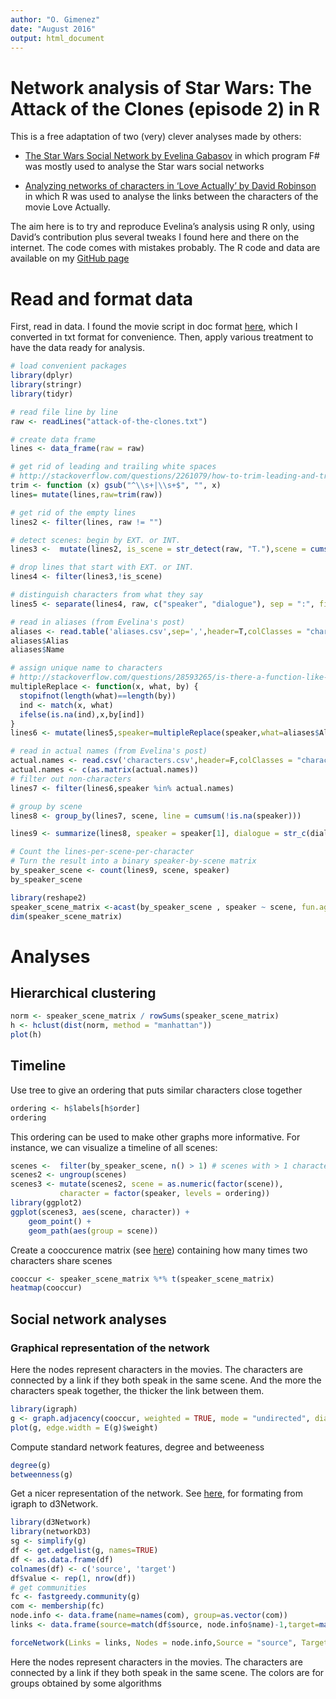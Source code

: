 ```yaml
---
author: "O. Gimenez"
date: "August 2016"
output: html_document
---
```

Network analysis of Star Wars: The Attack of the Clones (episode 2) in R
==================================================

This is a free adaptation of two (very) clever analyses made by others:

* [The Star Wars Social Network by Evelina Gabasov](http://evelinag.com/blog/2015/12-15-star-wars-social-network) in which program F# was mostly used to analyse the Star wars social networks 

* [Analyzing networks of characters in 'Love Actually' by David Robinson](http://varianceexplained.org/r/love-actually-network/) in which R was used to analyse the links between the characters of the movie Love Actually.

The aim here is to try and reproduce Evelina's analysis using R only, using David's contribution plus several tweaks I found here and there on the internet. The code comes with mistakes probably. The R code and data are available on my [GitHub page](https://github.com/oliviergimenez)

# Read and format data

First, read in data. I found the movie script in doc format [here](www.theforce.net/timetales/ep2se.doc), which I converted in txt format for convenience. Then, apply various treatment to have the data ready for analysis.

```r

# load convenient packages
library(dplyr)
library(stringr)
library(tidyr)

# read file line by line 
raw <- readLines("attack-of-the-clones.txt")

# create data frame
lines <- data_frame(raw = raw) 

# get rid of leading and trailing white spaces
# http://stackoverflow.com/questions/2261079/how-to-trim-leading-and-trailing-whitespace-in-r
trim <- function (x) gsub("^\\s+|\\s+$", "", x)
lines= mutate(lines,raw=trim(raw))

# get rid of the empty lines
lines2 <- filter(lines, raw != "")

# detect scenes: begin by EXT. or INT.
lines3 <-  mutate(lines2, is_scene = str_detect(raw, "T."),scene = cumsum(is_scene)) 

# drop lines that start with EXT. or INT.
lines4 <- filter(lines3,!is_scene)

# distinguish characters from what they say
lines5 <- separate(lines4, raw, c("speaker", "dialogue"), sep = ":", fill = "left",extra='drop')

# read in aliases (from Evelina's post)
aliases <- read.table('aliases.csv',sep=',',header=T,colClasses = "character")
aliases$Alias
aliases$Name

# assign unique name to characters
# http://stackoverflow.com/questions/28593265/is-there-a-function-like-switch-which-works-inside-of-dplyrmutate
multipleReplace <- function(x, what, by) {
  stopifnot(length(what)==length(by))               
  ind <- match(x, what)
  ifelse(is.na(ind),x,by[ind])
}
lines6 <- mutate(lines5,speaker=multipleReplace(speaker,what=aliases$Alias,by=aliases$Name))

# read in actual names (from Evelina's post)
actual.names <- read.csv('characters.csv',header=F,colClasses = "character")
actual.names <- c(as.matrix(actual.names))
# filter out non-characters
lines7 <- filter(lines6,speaker %in% actual.names)

# group by scene
lines8 <- group_by(lines7, scene, line = cumsum(!is.na(speaker))) 

lines9 <- summarize(lines8, speaker = speaker[1], dialogue = str_c(dialogue, collapse = " "))

# Count the lines-per-scene-per-character
# Turn the result into a binary speaker-by-scene matrix
by_speaker_scene <- count(lines9, scene, speaker)
by_speaker_scene

library(reshape2)
speaker_scene_matrix <-acast(by_speaker_scene , speaker ~ scene, fun.aggregate = length)
dim(speaker_scene_matrix)
```

# Analyses

## Hierarchical clustering

```r
norm <- speaker_scene_matrix / rowSums(speaker_scene_matrix)
h <- hclust(dist(norm, method = "manhattan"))
plot(h)
```

## Timeline

Use tree to give an ordering that puts similar characters close together
```r
ordering <- h$labels[h$order]
ordering
```

This ordering can be used to make other graphs more informative. For instance, we can visualize a timeline of all scenes:
```r
scenes <-  filter(by_speaker_scene, n() > 1) # scenes with > 1 character
scenes2 <- ungroup(scenes)
scenes3 <- mutate(scenes2, scene = as.numeric(factor(scene)),
           character = factor(speaker, levels = ordering))
library(ggplot2)
ggplot(scenes3, aes(scene, character)) +
    geom_point() +
    geom_path(aes(group = scene))
```

Create a cooccurence matrix (see [here](http://stackoverflow.com/questions/13281303/creating-co-occurrence-matrix)) containing how many times two characters share scenes
```r
cooccur <- speaker_scene_matrix %*% t(speaker_scene_matrix)
heatmap(cooccur)
```

## Social network analyses

### Graphical representation of the network

Here the nodes represent characters in the movies. The characters are connected by a link if they both speak in the same scene. And the more the characters speak together, the thicker the link between them.  
 
```r
library(igraph)
g <- graph.adjacency(cooccur, weighted = TRUE, mode = "undirected", diag = FALSE)
plot(g, edge.width = E(g)$weight)
```

Compute standard network features, degree and betweeness

```r
degree(g)
betweenness(g)
```

Get a nicer representation of the network. See [here](http://tagteam.harvard.edu/hub_feeds/1981/feed_items/1388531), for formating from igraph to d3Network.

```r
library(d3Network)
library(networkD3)
sg <- simplify(g)
df <- get.edgelist(g, names=TRUE)
df <- as.data.frame(df)
colnames(df) <- c('source', 'target')
df$value <- rep(1, nrow(df))
# get communities
fc <- fastgreedy.community(g)
com <- membership(fc)
node.info <- data.frame(name=names(com), group=as.vector(com))
links <- data.frame(source=match(df$source, node.info$name)-1,target=match(df$target, node.info$name)-1,value=df$value)

forceNetwork(Links = links, Nodes = node.info,Source = "source", Target = "target",Value = "value", NodeID = "name",Group = "group", opacity = 1, opacityNoHover=1)
```

Here the nodes represent characters in the movies. The characters are connected by a link if they both speak in the same scene. The colors are for groups obtained by some algorithms
